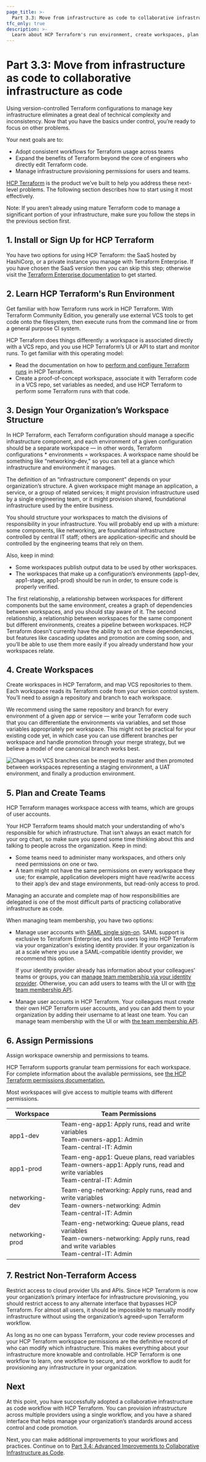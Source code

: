 ```yaml
---
page_title: >-
  Part 3.3: Move from infrastructure as code to collaborative infrastructure as code
tfc_only: true
description: >-
  Learn about HCP Terraform's run environment, create workspaces, plan and create teams, assign permissions, and restrict non-Terraform access.
---
```


# Part 3.3: Move from infrastructure as code to collaborative infrastructure as code

Using version-controlled Terraform configurations to manage key infrastructure eliminates a great deal of technical complexity and inconsistency. Now that you have the basics under control, you’re ready to focus on other problems.

Your next goals are to:

- Adopt consistent workflows for Terraform usage across teams
- Expand the benefits of Terraform beyond the core of engineers who directly edit Terraform code.
- Manage infrastructure provisioning permissions for users and teams.

[HCP Terraform](https://www.hashicorp.com/products/terraform/) is the product we’ve built to help you address these next-level problems. The following section describes how to start using it most effectively.

Note: If you aren’t already using mature Terraform code to manage a significant portion of your infrastructure, make sure you follow the steps in the previous section first.

## 1. Install or Sign Up for HCP Terraform

You have two options for using HCP Terraform: the SaaS hosted by HashiCorp, or a private instance you manage with Terraform Enterprise. If you have chosen the SaaS version then you can skip this step; otherwise visit the [Terraform Enterprise documentation](/terraform/enterprise) to get started.

## 2. Learn HCP Terraform's Run Environment

Get familiar with how Terraform runs work in HCP Terraform. With Terraform Community Edition, you generally use external VCS tools to get code onto the filesystem, then execute runs from the command line or from a general purpose CI system.

HCP Terraform does things differently: a workspace is associated directly with a VCS repo, and you use HCP Terraform’s UI or API to start and monitor runs. To get familiar with this operating model:

- Read the documentation on how to [perform and configure Terraform runs](/terraform/cloud-docs/run/remote-operations) in HCP Terraform.
- Create a proof-of-concept workspace, associate it with Terraform code in a VCS repo, set variables as needed, and use HCP Terraform to perform some Terraform runs with that code.

## 3. Design Your Organization’s Workspace Structure

In HCP Terraform, each Terraform configuration should manage a specific infrastructure component, and each environment of a given configuration should be a separate workspace — in other words, Terraform configurations \* environments = workspaces. A workspace name should be something like “networking-dev,” so you can tell at a glance which infrastructure and environment it manages.

The definition of an “infrastructure component” depends on your organization’s structure. A given workspace might manage an application, a service, or a group of related services; it might provision infrastructure used by a single engineering team, or it might provision shared, foundational infrastructure used by the entire business.

You should structure your workspaces to match the divisions of responsibility in your infrastructure. You will probably end up with a mixture: some components, like networking, are foundational infrastructure controlled by central IT staff; others are application-specific and should be controlled by the engineering teams that rely on them.

Also, keep in mind:

- Some workspaces publish output data to be used by other workspaces.
- The workspaces that make up a configuration’s environments (app1-dev, app1-stage, app1-prod) should be run in order, to ensure code is properly verified.

The first relationship, a relationship between workspaces for different components but the same environment, creates a graph of dependencies between workspaces, and you should stay aware of it. The second relationship, a relationship between workspaces for the same component but different environments, creates a pipeline between workspaces. HCP Terraform doesn’t currently have the ability to act on these dependencies, but features like cascading updates and promotion are coming soon, and you’ll be able to use them more easily if you already understand how your workspaces relate.

## 4. Create Workspaces

Create workspaces in HCP Terraform, and map VCS repositories to them. Each workspace reads its Terraform code from your version control system. You’ll need to assign a repository and branch to each workspace.

We recommend using the same repository and branch for every environment of a given app or service — write your Terraform code such that you can differentiate the environments via variables, and set those variables appropriately per workspace. This might not be practical for your existing code yet, in which case you can use different branches per workspace and handle promotion through your merge strategy, but we believe a model of one canonical branch works best.

![Changes in VCS branches can be merged to master and then promoted between workspaces representing a staging environment, a UAT environment, and finally a production environment.](/img/docs/image1.png)

## 5. Plan and Create Teams

HCP Terraform manages workspace access with teams, which are groups of user accounts.

Your HCP Terraform teams should match your understanding of who's responsible for which infrastructure. That isn't always an exact match for your org chart, so make sure you spend some time thinking about this and talking to people across the organization. Keep in mind:

- Some teams need to administer many workspaces, and others only need permissions on one or two.
- A team might not have the same permissions on every workspace they use; for example, application developers might have read/write access to their app’s dev and stage environments, but read-only access to prod.

Managing an accurate and complete map of how responsibilities are delegated is one of the most difficult parts of practicing collaborative infrastructure as code.

When managing team membership, you have two options:

- Manage user accounts with [SAML single sign-on](/terraform/enterprise/saml/configuration). SAML support is exclusive to Terraform Enterprise, and lets users log into HCP Terraform via your organization's existing identity provider. If your organization is at a scale where you use a SAML-compatible identity provider, we recommend this option.

  If your identity provider already has information about your colleagues' teams or groups, you can [manage team membership via your identity provider](/terraform/enterprise/saml/team-membership). Otherwise, you can add users to teams with the UI or with [the team membership API](/terraform/cloud-docs/api-docs/team-members).

- Manage user accounts in HCP Terraform. Your colleagues must create their own HCP Terraform user accounts, and you can add them to your organization by adding their username to at least one team. You can manage team membership with the UI or with [the team membership API](/terraform/cloud-docs/api-docs/team-members).

## 6. Assign Permissions

Assign workspace ownership and permissions to teams.

HCP Terraform supports granular team permissions for each workspace. For complete information about the available permissions, see [the HCP Terraform permissions documentation.](/terraform/cloud-docs/users-teams-organizations/permissions)

[permissions-citation]: #intentionally-unused---keep-for-maintainers

Most workspaces will give access to multiple teams with different permissions.

| Workspace       | Team Permissions                                                                                                                                   |
| --------------- | -------------------------------------------------------------------------------------------------------------------------------------------------- |
| app1-dev        | Team-eng-app1: Apply runs, read and write variables <br /> Team-owners-app1: Admin <br /> Team-central-IT: Admin                                   |
| app1-prod       | Team-eng-app1: Queue plans, read variables <br /> Team-owners-app1: Apply runs, read and write variables <br /> Team-central-IT: Admin             |
| networking-dev  | Team-eng-networking: Apply runs, read and write variables <br /> Team-owners-networking: Admin <br /> Team-central-IT: Admin                       |
| networking-prod | Team-eng-networking: Queue plans, read variables <br /> Team-owners-networking: Apply runs, read and write variables <br /> Team-central-IT: Admin |

## 7. Restrict Non-Terraform Access

Restrict access to cloud provider UIs and APIs. Since HCP Terraform is now your organization’s primary interface for infrastructure provisioning, you should restrict access to any alternate interface that bypasses HCP Terraform. For almost all users, it should be impossible to manually modify infrastructure without using the organization’s agreed-upon Terraform workflow.

As long as no one can bypass Terraform, your code review processes and your HCP Terraform workspace permissions are the definitive record of who can modify which infrastructure. This makes everything about your infrastructure more knowable and controllable. HCP Terraform is one workflow to learn, one workflow to secure, and one workflow to audit for provisioning any infrastructure in your organization.

## Next

At this point, you have successfully adopted a collaborative infrastructure as code workflow with HCP Terraform. You can provision infrastructure across multiple providers using a single workflow, and you have a shared interface that helps manage your organization’s standards around access control and code promotion.

Next, you can make additional improvements to your workflows and practices. Continue on to [Part 3.4: Advanced Improvements to Collaborative Infrastructure as Code](/terraform/cloud-docs/recommended-practices/part3.4).
